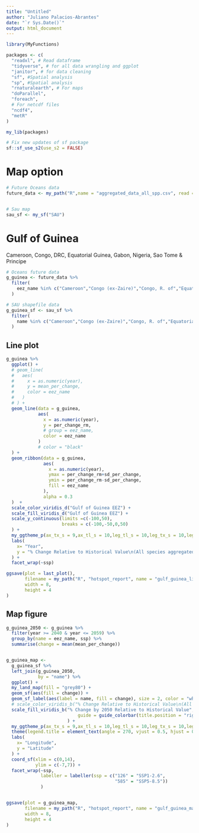 ```yaml
---
title: "Untitled"
author: "Juliano Palacios-Abrantes"
date: "`r Sys.Date()`"
output: html_document
---
```


```r
library(MyFunctions)

packages <- c(
  "readxl", # Read dataframe
  "tidyverse", # for all data wrangling and ggplot
  "janitor", # for data cleaning
  "sf", #Spatial analysis 
  "sp", #Spatial analysis 
  "rnaturalearth", # For maps
  "doParallel",
  "foreach",
  # For netcdf files
  "ncdf4",
  "metR"
)

my_lib(packages)

# Fix new updates of sf package
sf::sf_use_s2(use_s2 = FALSE)
```

# Map option

```r

# Future Oceans data
future_data <- my_path("R",name = "aggregated_data_all_spp.csv", read = T) 


# Sau map
sau_sf <- my_sf("SAU")


```



# Gulf of Guinea

Cameroon, Congo, DRC, Equatorial Guinea, Gabon, Nigeria, Sao Tome & Principe


```r

# Oceans future data
g_guinea <- future_data %>% 
  filter(
    eez_name %in% c("Cameroon","Congo (ex-Zaire)","Congo, R. of","Equatorial Guinea","Gabon","Nigeria","Sao Tome & Principe")
  )

# SAU shapefile data
g_guinea_sf <- sau_sf %>% 
  filter(
    name %in% c("Cameroon","Congo (ex-Zaire)","Congo, R. of","Equatorial Guinea","Gabon","Nigeria","Sao Tome & Principe")
  )


```


## Line plot

```r

g_guinea %>% 
  ggplot() +
  # geom_line(
  #   aes(
  #     x = as.numeric(year),
  #     y = mean_per_change,
  #     color = eez_name
  #   )
  # ) +
  geom_line(data = g_guinea,
            aes(
              x = as.numeric(year),
              y = per_change_rm,
              # group = eez_name,
              color = eez_name
            )
            # color = "black"
  ) +
  geom_ribbon(data = g_guinea,
              aes(
                x = as.numeric(year),
                ymax = per_change_rm+sd_per_change,
                ymin = per_change_rm-sd_per_change,
                fill = eez_name
              ),
              alpha = 0.3
  )  +
  scale_color_viridis_d("Gulf of Guinea EEZ") +
  scale_fill_viridis_d("Gulf of Guinea EEZ") +
  scale_y_continuous(limits =c(-100,50),
                     breaks = c(-100,-50,0,50)
  ) +
  my_ggtheme_p(ax_tx_s = 9,ax_tl_s = 10,leg_tl_s = 10,leg_tx_s = 10,leg_pos = "bottom",facet_tx_s = "0") +
  labs(
    x= "Year",
    y = "% Change Relative to Historical Value\n(All species aggregated)"
  ) +
  facet_wrap(~ssp)

ggsave(plot = last_plot(),
       filename = my_path("R", "hotspot_report", name = "gulf_guinea_lines.png"),
       width = 8,
       height = 4
)

```


## Map figure

```r

g_guinea_2050 <- g_guinea %>% 
  filter(year >= 2040 & year <= 2059) %>% 
  group_by(name = eez_name, ssp) %>% 
  summarise(change = mean(mean_per_change))


g_guinea_map <- 
  g_guinea_sf %>% 
  left_join(g_guinea_2050,
            by = "name") %>% 
  ggplot() +
  my_land_map(fill = "grey80") +
  geom_sf(aes(fill = change)) +
  geom_sf_label(aes(label = name, fill = change), size = 2, color = "white") +
  # scale_color_viridis_b("% Change Relative to Historical Value\n(All species aggregated)") +
  scale_fill_viridis_b("% Change by 2050 Relative to Historical Value", limits = c(-80,-20),breaks = seq(-80,-20,10),
                           guide = guide_colorbar(title.position = "right", title.hjust = 0.5, barwidth = 1, barheight = 15)
                       ) +
  my_ggtheme_p(ax_tx_s = 9,ax_tl_s = 10,leg_tl_s = 10,leg_tx_s = 10,leg_pos = "right",facet_tx_s = "10") +
  theme(legend.title = element_text(angle = 270, vjust = 0.5, hjust = 0.5))+
  labs(
    x= "Longitude",
    y = "Latitude"
  ) +
  coord_sf(xlim = c(0,14),
           ylim = c(-7,7)) +
  facet_wrap(~ssp,
             labeller = labeller(ssp = c("126" = "SSP1-2.6",
                                         "585" = "SSP5-8.5"))
             )


ggsave(plot = g_guinea_map,
       filename = my_path("R", "hotspot_report", name = "gulf_guinea_map.png"),
       width = 8,
       height = 4
)


```

